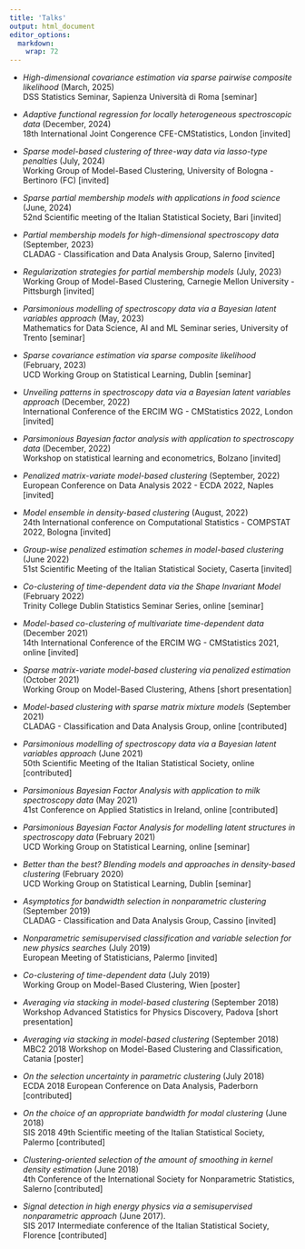 ```yaml
---
title: 'Talks'
output: html_document
editor_options: 
  markdown: 
    wrap: 72
---
```


- *High-dimensional covariance estimation via sparse pairwise composite likelihood* (March, 2025) <br> DSS Statistics Seminar, Sapienza Università di Roma [seminar]

- *Adaptive functional regression for locally heterogeneous spectroscopic data* (December, 2024) <br> 18th International Joint Congerence CFE-CMStatistics, London [invited]

- *Sparse model-based clustering of three-way data via lasso-type penalties* (July, 2024) <br> Working Group of Model-Based Clustering, University of Bologna - Bertinoro (FC)  [invited]

- *Sparse partial membership models with applications in food science* (June, 2024) <br> 52nd Scientific meeting of the Italian Statistical Society, Bari [invited]

- *Partial membership models for high-dimensional spectroscopy data* (September, 2023) <br> CLADAG - Classification and Data Analysis Group, Salerno [invited]

- *Regularization strategies for partial membership models* (July, 2023) <br> Working Group of Model-Based Clustering, Carnegie Mellon University - Pittsburgh [invited]

- *Parsimonious modelling of spectroscopy data via a Bayesian latent variables approach* (May, 2023) <br> Mathematics for Data Science, AI and ML Seminar series, University of Trento [seminar]

- *Sparse covariance estimation via sparse composite likelihood* (February, 2023) <br>     UCD Working Group on Statistical Learning, Dublin [seminar]

- *Unveiling patterns in spectroscopy data via a Bayesian latent variables approach* (December, 2022) <br> International Conference of the ERCIM WG - CMStatistics 2022, London [invited]

- *Parsimonious Bayesian factor analysis with application to spectroscopy data* (December, 2022) <br> Workshop on statistical learning and econometrics, Bolzano [invited]

-   *Penalized matrix-variate model-based clustering*
    (September, 2022) <br> European Conference on Data Analysis 2022 - ECDA 2022, Naples [invited]

-   *Model ensemble in density-based clustering*
    (August, 2022) <br> 24th International conference 
    on Computational Statistics - COMPSTAT 2022, Bologna [invited]

-   *Group-wise penalized estimation schemes in model-based clustering*
    (June 2022) <br> 51st Scientific
    Meeting of the Italian Statistical Society, Caserta [invited]

-   *Co-clustering of time-dependent data via the Shape Invariant Model*
    (February 2022) <br> Trinity
    College Dublin Statistics Seminar Series, online [seminar]

-   *Model-based co-clustering of multivariate time-dependent data*
    (December 2021) <br> 14th
    International Conference of the ERCIM WG - CMStatistics 2021, online
    [invited]

-   *Sparse matrix-variate model-based clustering via penalized estimation* (October 2021) <br> Working Group on Model-Based Clustering, Athens [short presentation]

-   *Model-based clustering with sparse matrix mixture models*
    (September 2021) <br> CLADAG -
    Classification and Data Analysis Group, online [contributed]

-   *Parsimonious modelling of spectroscopy data via a Bayesian latent      variables approach* (June 2021)
    <br> 50th Scientific Meeting of the Italian Statistical Society,
    online [contributed]

-   *Parsimonious Bayesian Factor Analysis with application to milk spectroscopy data* (May 2021)
    <br> 41st Conference on Applied Statistics in Ireland, online
    [contributed]

-   *Parsimonious Bayesian Factor Analysis for modelling latent structures in spectroscopy data*
    (February 2021) <br> UCD
    Working Group on Statistical Learning, online [seminar]

-   *Better than the best? Blending models and approaches in density-based clustering* (February 2020) <br> UCD Working Group on Statistical Learning, Dublin [seminar]

-   *Asymptotics for bandwidth selection in nonparametric clustering*
    (September 2019) <br> CLADAG -
    Classification and Data Analysis Group, Cassino [invited]

-   *Nonparametric semisupervised classification and variable selection for new physics searches* (July 2019) <br> European Meeting of Statisticians, Palermo [invited]

-   *Co-clustering of time-dependent data*
    (July 2019) <br> Working Group
    on Model-Based Clustering, Wien [poster]

-   *Averaging via stacking in model-based clustering*
    (September 2018) <br> Workshop
    Advanced Statistics for Physics Discovery, Padova [short
    presentation]

-   *Averaging via stacking in model-based clustering*
    (September 2018) <br>
    MBC2 2018 Workshop on Model-Based Clustering and Classification,
    Catania [poster]

-   *On the selection uncertainty in parametric clustering*
    (July 2018) <br> ECDA 2018 European
    Conference on Data Analysis, Paderborn [contributed]

-   *On the choice of an appropriate bandwidth for modal clustering*
    (June 2018) <br> SIS 2018 49th
    Scientific meeting of the Italian Statistical Society, Palermo
    [contributed]

-   *Clustering-oriented selection of the amount of smoothing in kernel
    density estimation* (June 2018) <br>
    4th Conference of the International Society for Nonparametric
    Statistics, Salerno [contributed]

-   *Signal detection in high energy physics via a semisupervised
    nonparametric approach* (June 2017). <br> SIS 2017 Intermediate conference of the Italian Statistical Society, Florence [contributed]
